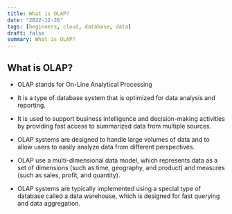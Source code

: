 ```yaml
---
title: What is OLAP?
date: "2022-12-26"
tags: [beginners, cloud, database, data]
draft: false
summary: What is OLAP?
---
```


## What is OLAP?

- OLAP stands for On-Line Analytical Processing

- It is a type of database system that is optimized for data analysis and reporting.

- It is used to support business intelligence and decision-making activities by providing fast access to summarized data from multiple sources.

- OLAP systems are designed to handle large volumes of data and to allow users to easily analyze data from different perspectives. 

- OLAP use a multi-dimensional data model, which represents data as a set of dimensions (such as time, geography, and product) and measures (such as sales, profit, and quantity).

- OLAP systems are typically implemented using a special type of database called a data warehouse, which is designed for fast querying and data aggregation. 